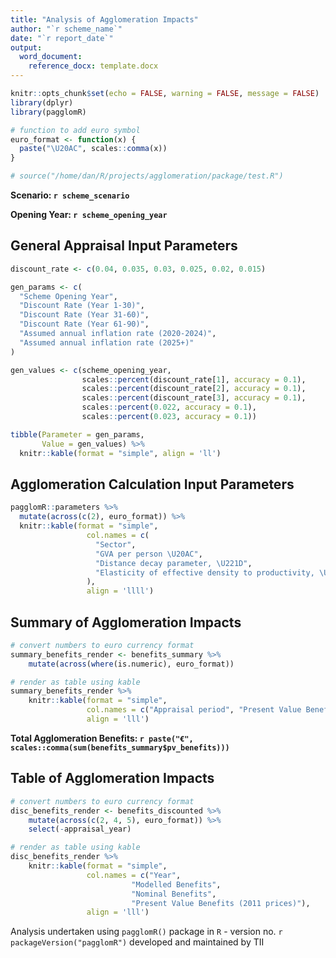 ```yaml
---
title: "Analysis of Agglomeration Impacts"
author: "`r scheme_name`"
date: "`r report_date`"
output:
  word_document:
    reference_docx: template.docx
---
```


```r
knitr::opts_chunk$set(echo = FALSE, warning = FALSE, message = FALSE)
library(dplyr)
library(pagglomR)

# function to add euro symbol
euro_format <- function(x) {
  paste("\U20AC", scales::comma(x))
}

# source("/home/dan/R/projects/agglomeration/package/test.R")
```

**Scenario: `r scheme_scenario`**

\newline

**Opening Year: `r scheme_opening_year`**

## General Appraisal Input Parameters

```r
discount_rate <- c(0.04, 0.035, 0.03, 0.025, 0.02, 0.015)

gen_params <- c(
  "Scheme Opening Year", 
  "Discount Rate (Year 1-30)",
  "Discount Rate (Year 31-60)",
  "Discount Rate (Year 61-90)",
  "Assumed annual inflation rate (2020-2024)",
  "Assumed annual inflation rate (2025+)"
)

gen_values <- c(scheme_opening_year,
                scales::percent(discount_rate[1], accuracy = 0.1),
                scales::percent(discount_rate[2], accuracy = 0.1),
                scales::percent(discount_rate[3], accuracy = 0.1),
                scales::percent(0.022, accuracy = 0.1),
                scales::percent(0.023, accuracy = 0.1))

tibble(Parameter = gen_params,
       Value = gen_values) %>% 
  knitr::kable(format = "simple", align = 'll') 
```

## Agglomeration Calculation Input Parameters

```r
pagglomR::parameters %>% 
  mutate(across(c(2), euro_format)) %>% 
  knitr::kable(format = "simple",
                 col.names = c(
                   "Sector",
                   "GVA per person \U20AC",
                   "Distance decay parameter, \U221D",
                   "Elasticity of effective density to productivity, \U03C1"
                 ),
                 align = 'llll') 
```

## Summary of Agglomeration Impacts

\newline

```r
# convert numbers to euro currency format
summary_benefits_render <- benefits_summary %>% 
    mutate(across(where(is.numeric), euro_format))

# render as table using kable
summary_benefits_render %>% 
    knitr::kable(format = "simple",
                 col.names = c("Appraisal period", "Present Value Benefits"),
                 align = 'lll') 
```

\newline

**Total Agglomeration Benefits: `r paste("€", scales::comma(sum(benefits_summary$pv_benefits)))`**

\newline

## Table of Agglomeration Impacts

\newline

```r
# convert numbers to euro currency format
disc_benefits_render <- benefits_discounted %>% 
    mutate(across(c(2, 4, 5), euro_format)) %>% 
    select(-appraisal_year)

# render as table using kable
disc_benefits_render %>% 
    knitr::kable(format = "simple", 
                 col.names = c("Year", 
                           "Modelled Benefits", 
                           "Nominal Benefits", 
                           "Present Value Benefits (2011 prices)"),
                 align = 'lll') 
```

Analysis undertaken using `pagglomR()` package in `R` - version no. 
`r packageVersion("pagglomR")` developed and maintained by TII
